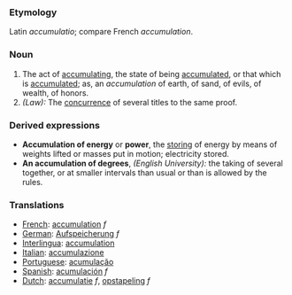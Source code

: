 ===Etymology===
Latin ''accumulatio''; compare French ''accumulation''.
===Noun===
#The act of [[accumulating]], the state of being [[accumulated]], or that which is [[accumulated]]; as, an ''accumulation'' of earth, of sand, of evils, of wealth, of honors.
#''(Law):'' The [[concurrence]] of several titles to the same proof.
===Derived expressions===
*'''Accumulation of energy''' or '''power''', the [[storing]] of energy by means of weights lifted or masses put in motion; electricity stored.
*'''An accumulation of degrees''', ''(English University):'' the taking of several together, or at smaller intervals than usual or than is allowed by the rules.

===Translations===
*[[French]]: [[accumulation]] ''f''
*[[German]]: [[Aufspeicherung]] ''f''
*[[Interlingua]]: [[accumulation]]
*[[Italian]]: [[accumulazione]]
*[[Portuguese]]: [[acumulação]]
*[[Spanish]]: [[acumulación]] ''f''
*[[Dutch]]: [[accumulatie]] ''f'', [[opstapeling]] ''f''